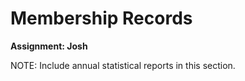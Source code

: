 # Membership Records

**Assignment: Josh**

NOTE: Include annual statistical reports in this section.